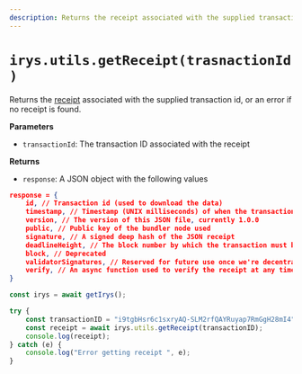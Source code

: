 ```yaml
---
description: Returns the receipt associated with the supplied transaction id
---
```



# `irys.utils.getReceipt(trasnactionId)`

Returns the [receipt](/learn/receipts) associated with the supplied transaction id, or an error if no receipt is found.

**Parameters**

<div className="-mt-6" />

-   `transactionId`: The transaction ID associated with the receipt

**Returns**

<div className="-mt-6" />

-   `response`: A JSON object with the following values

```json
response = {
	id, // Transaction id (used to download the data)
	timestamp, // Timestamp (UNIX milliseconds) of when the transaction was created and verified
	version, // The version of this JSON file, currently 1.0.0
	public, // Public key of the bundler node used
	signature, // A signed deep hash of the JSON receipt
	deadlineHeight, // The block number by which the transaction must be finalized on Arweave
	block, // Deprecated
	validatorSignatures, // Reserved for future use once we're decentralized
	verify, // An async function used to verify the receipt at any time
}
```

```js
const irys = await getIrys();

try {
	const transactionID = "i9tgbHsr6c1sxryAQ-SLM2rfQAYRuyap7RmGgH28mI4"; // Your transaction Id
	const receipt = await irys.utils.getReceipt(transactionID);
	console.log(receipt);
} catch (e) {
	console.log("Error getting receipt ", e);
}
```

